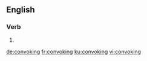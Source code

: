 
==English==

===Verb===
{{head|en|present participle}}

# {{present participle of|convoke|lang=en|nocat=1}}

[[de:convoking]]
[[fr:convoking]]
[[ku:convoking]]
[[vi:convoking]]